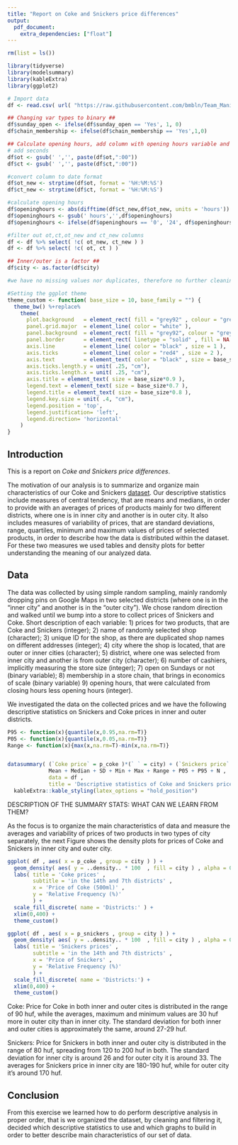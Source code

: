 ```yaml
---
title: "Report on Coke and Snickers price differences"
output: 
  pdf_document:
    extra_dependencies: ["float"]
---
```



```r

rm(list = ls())

library(tidyverse)
library(modelsummary)
library(kableExtra)
library(ggplot2)

# Import data
df <- read.csv( url( "https://raw.githubusercontent.com/bmbln/Team_Manila/main/Coding1/assignment1/data/da1_datacollection.csv" ) , encoding = "UTF-8")

## Changing var types to binary ##
df$sunday_open <- ifelse(df$sunday_open == 'Yes', 1, 0)
df$chain_membership <- ifelse(df$chain_membership == 'Yes',1,0) 

## Calculate opening hours, add column with opening hours variable and remove columns with opening&closing time ##
# add seconds
df$ot <- gsub(' ','', paste(df$ot,":00"))
df$ct <- gsub(' ','', paste(df$ct,":00"))

#convert column to date format
df$ot_new <- strptime(df$ot, format = '%H:%M:%S')
df$ct_new <- strptime(df$ct, format = '%H:%M:%S')

#calculate opening hours
df$openinghours <- abs(difftime(df$ct_new,df$ot_new, units = 'hours'))
df$openinghours <- gsub(' hours','',df$openinghours)
df$openinghours <- ifelse(df$openinghours == '0', '24', df$openinghours)

#filter out ot,ct,ot_new and ct_new columns
df <- df %>% select( !c( ot_new, ct_new ) )
df <- df %>% select( !c( ot, ct ) )

## Inner/outer is a factor ##
df$city <- as.factor(df$city)

#we have no missing values nor duplicates, therefore no further cleaning is necessary. 

#Setting the ggplot theme
theme_custom <- function( base_size = 10, base_family = "") {
  theme_bw() %+replace% 
    theme(
      plot.background   = element_rect( fill = "grey92" , colour = "grey92" ) ,
      panel.grid.major  = element_line( color = "white" ),
      panel.background  = element_rect( fill = "grey92", colour = "grey92" ),
      panel.border      = element_rect( linetype = "solid" , fill = NA ), 
      axis.line         = element_line( color = "black" , size = 1 ),
      axis.ticks        = element_line( color = "red4" , size = 2 ),
      axis.text         = element_text( color = "black" , size = base_size*0.9 ),
      axis.ticks.length.y = unit( .25, "cm"),
      axis.ticks.length.x = unit( .25, "cm"),
      axis.title = element_text( size = base_size*0.9 ),
      legend.text = element_text( size = base_size*0.7 ),
      legend.title = element_text( size = base_size*0.8 ),
      legend.key.size = unit( .4, "cm"),
      legend.position = 'top',
      legend.justification= 'left',
      legend.direction= 'horizontal'
    )
}

```

## Introduction

This is a report on *Coke and Snickers price differences*. 

The motivation of our analysis is to summarize and organize main characteristics of our Coke and Snickers [dataset](https://github.com/bmbln/Team_Manila/blob/main/Coding1/assignment1/data/da1_datacollection.csv). Our descriptive statistics include measures of central tendency, that are means and medians, in order to provide with an averages of prices of products mainly for two different districts, where one is in inner city and another is in outer city. It also includes measures of variability of prices, that are standard deviations, range, quartiles, minimum and maximum values of prices of selected products, in order to describe how the data is distributed within the dataset. For these two measures we used tables and density plots for  better understanding the meaning of our analyzed data.


## Data

The data was collected by using simple random sampling, mainly randomly dropping pins on Google Maps in two selected districts (where one is in the "inner city" and another is in the "outer city"). We chose random direction and walked until we bump into a store to collect prices of Snickers and Coke.
Short description of each variable:
1)	prices for two products, that are Coke and Snickers (integer);
2)	name of randomly selected shop (character);
3)	unique ID for the shop, as there are duplicated shop names on different addresses (integer);
4)	city where the shop is located, that are outer or inner cities (character);
5)	district, where one was selected from inner city and another is from outer city (character); 
6)	number of cashiers, implicitly measuring the store size (integer); 
7)	open on Sundays or not (binary variable);
8)	membership in a store chain, that brings in economics of scale (binary variable)
9)	opening hours, that were calculated from closing hours less opening hours (integer). 

We investigated the data on the collected prices and we have the following descriptive statistics on Snickers and Coke prices in inner and outer districts.

```r
P95 <- function(x){quantile(x,0.95,na.rm=T)}
P05 <- function(x){quantile(x,0.05,na.rm=T)}
Range <- function(x){max(x,na.rm=T)-min(x,na.rm=T)}


datasummary( (`Coke price` = p_coke )*(` ` = city) + (`Snickers price` = p_snickers )*(` ` = city)  ~
             Mean + Median + SD + Min + Max + Range + P05 + P95 + N , 
             data = df ,
             title = 'Descriptive statistics of Coke and Snickers prices' ) %>% 
  kableExtra::kable_styling(latex_options = "hold_position")
```


DESCRIPTION OF THE SUMMARY STATS: WHAT CAN WE LEARN FROM THEM?

As the focus is to organize the main characteristics of data and measure the averages and variability of prices of two products in two types of city separately, the next Figure shows the density plots for prices of Coke and Snickers in inner city and outer city.

```r

ggplot( df , aes( x = p_coke , group = city ) ) +
  geom_density( aes( y = ..density.. * 100  , fill = city ) , alpha = 0.3  ) +
  labs( title = 'Coke prices' , 
        subtitle = 'in the 14th and 7th districts' ,
        x = 'Price of Coke (500ml)' , 
        y = 'Relative Frequency (%)'
        ) +
  scale_fill_discrete( name = 'Districts:' ) + 
  xlim(0,400) + 
  theme_custom()

ggplot( df , aes( x = p_snickers , group = city ) ) +
  geom_density( aes( y = ..density.. * 100  , fill = city ) , alpha = 0.3  ) +
  labs( title = 'Snickers prices' , 
        subtitle = 'in the 14th and 7th districts' ,
        x = 'Price of Snickers' , 
        y = 'Relative Frequency (%)'
        ) +
  scale_fill_discrete( name = 'Districts:') + 
  xlim(0,400) + 
  theme_custom()

```

Coke: Price for Coke in both inner and outer cites is distributed in the range of 90 huf, while the averages, maximum and minimum values are 30 huf more in outer city than in inner city. The standard deviation for both inner and outer cities is approximately the same, around 27-29 huf. 

Snickers: Price for Snickers in both inner and outer city is distributed in the range of 80 huf, spreading from 120 to 200 huf in both. The standard deviation for inner city is around 26 and for outer city it is around 33. The averages for Snickers price in inner city are 180-190 huf, while for outer city it's around 170 huf.  




## Conclusion

From this exercise we learned how to do perform descriptive analysis in proper order, that is we organized the dataset, by cleaning and filtering it, decided which descriptive statistics to use and which graphs to build in order to better describe main characteristics of our set of data. 
